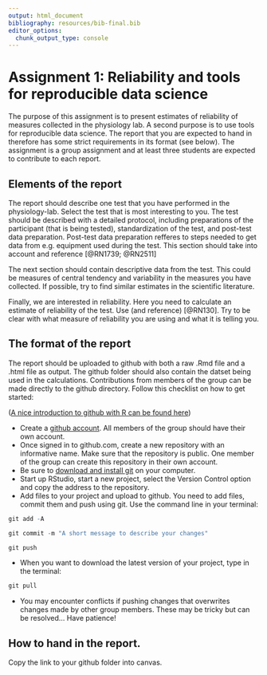 ```yaml
---
output: html_document
bibliography: resources/bib-final.bib
editor_options: 
  chunk_output_type: console
---
```


# Assignment 1: Reliability and tools for reproducible data science {#assignment1}

The purpose of this assignment is to present estimates of reliability of measures collected in the physiology lab. A second purpose is to use tools for reproducible data science. The report that you are expected to hand in therefore has some strict requirements in its format (see below). The assignment is a group assignment and at least three students are expected to contribute to each report.

## Elements of the report

The report should describe one test that you have performed in the physiology-lab. Select the test that is most interesting to you. The test should be described with a detailed protocol, including preparations of the participant (that is being tested), standardization of the test, and post-test data preparation. Post-test data preparation refferes to steps needed to get data from e.g. equipment used during the test. This section should take into account and reference [@RN1739; @RN2511]

The next section should contain descriptive data from the test. This could be measures of central tendency and variability in the measures you have collected. If possible, try to find similar estimates in the scientific literature.

Finally, we are interested in reliability. Here you need to calculate an estimate of reliability of the test. Use (and reference) [@RN130]. Try to be clear with what measure of reliability you are using and what it is telling you.

## The format of the report

The report should be uploaded to github with both a raw .Rmd file and a .html file as output. The github folder should also contain the datset being used in the calculations. Contributions from members of the group can be made directly to the github directory. Follow this checklist on how to get started:

([A nice introduction to github with R can be found here](https://happygitwithr.com/install-intro.html))

- Create a [github account](http://www.github.com). All members of the group should have their own account.
- Once signed in to github.com, create a new repository with an informative name. Make sure that the repository is public. One member of the group can create this repository in their own account.
- Be sure to [download and install git](https://git-scm.com/downloads) on your computer. 
- Start up RStudio, start a new project, select the Version Control option and copy the address to the repository.
- Add files to your project and upload to github. You need to add files, commit them and push using git. Use the command line in your terminal:

```r
git add -A

git commit -m "A short message to describe your changes"

git push
```

- When you want to download the latest version of your project, type in the terminal:

```r

git pull

```

- You may encounter conflicts if pushing changes that overwrites changes made by other group members. These may be tricky but can be resolved... Have patience!

## How to hand in the report.

Copy the link to your github folder into canvas. 



